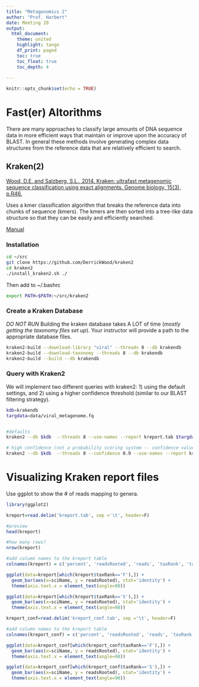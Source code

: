```yaml
---
title: "Metagenomics 2"
author: "Prof. Harbert"
date: Meeting 20
output: 
  html_document:
    theme: united
    highlight: tango
    df_print: paged
    toc: true
    toc_float: true
    toc_depth: 4
  
---
```


```r
knitr::opts_chunk$set(echo = TRUE)
```


# Fast(er) Altorithms

There are many approaches to classify large amounts of DNA sequence data in more efficient ways that maintain or improve upon the accuracy of BLAST. In general these methods involve generating complex data structures from the reference data that are relatively efficient to search.

## Kraken(2)

[Wood, D.E. and Salzberg, S.L., 2014. Kraken: ultrafast metagenomic sequence classification using exact alignments. Genome biology, 15(3), p.R46.](https://genomebiology.biomedcentral.com/articles/10.1186/gb-2014-15-3-r46)

Uses a kmer classification algorithm that breaks the reference data into chunks of sequence (kmers). The kmers are then sorted into a tree-like data structure so that they can be easily and efficiently searched.

[Manual](https://github.com/DerrickWood/kraken2/blob/master/docs/MANUAL.markdown)


### Installation

```bash
cd ~/src
git clone https://github.com/DerrickWood/kraken2
cd kraken2
./install_kraken2.sh ./
```

Then add to ~/.bashrc

```bash
export PATH=$PATH:~/src/kraken2
```

### Create a Kraken Database

*DO NOT RUN* Building the kraken database takes A LOT of time (*mostly getting the taxonomy files set up*). Your instructor will provide a path to the appropriate database files.

```bash
kraken2-build --download-library "viral" --threads 8 --db krakendb
kraken2-build --download-taxonomy --threads 8 --db krakendb
kraken2-build --build --db krakendb

```
### Query with Kraken2

We will implement two different queries with kraken2: 1) using the default settings, and 2) using a higher confidence threshold (similar to our BLAST filtering strategy).

```bash
kdb=krakendb
targdata=data/viral_metagenome.fq


#defaults
kraken2 --db $kdb  --threads 8 --use-names --report kreport.tab $targdata > kraken.out

# high confidence (not a probability scoring system -- confidence values are arbitrary)
kraken2 --db $kdb  --threads 8 --confidence 0.9 --use-names --report kreport_conf.tab $targdata > kraken_conf.out

```


# Visualizing Kraken report files

Use ggplot to show the # of reads mapping to genera.

```R
library(ggplot2)

kreport=read.delim('kreport.tab', sep ='\t', header=F)

#preview
head(kreport)

#how many rows?
nrow(kreport)

#add column names to the kreport table
colnames(kreport) = c('percent', 'readsRooted', 'reads', 'taxRank', 'taxID', 'sciName')

ggplot(data=kreport[which(kreport$taxRank=='F'),]) +
  geom_bar(aes(x=sciName, y = readsRooted), stat='identity') +
  theme(axis.text.x = element_text(angle=90))

ggplot(data=kreport[which(kreport$taxRank=='S'),]) +
  geom_bar(aes(x=sciName, y = readsRooted), stat='identity') +
  theme(axis.text.x = element_text(angle=90))

```

```R
kreport_conf=read.delim('kreport_conf.tab', sep ='\t', header=F)

#add column names to the kreport table
colnames(kreport_conf) = c('percent', 'readsRooted', 'reads', 'taxRank', 'taxID', 'sciName')

ggplot(data=kreport_conf[which(kreport_conf$taxRank=='F'),]) +
  geom_bar(aes(x=sciName, y = readsRooted), stat='identity') +
  theme(axis.text.x = element_text(angle=90))

ggplot(data=kreport_conf[which(kreport_conf$taxRank=='S'),]) +
  geom_bar(aes(x=sciName, y = readsRooted), stat='identity') +
  theme(axis.text.x = element_text(angle=90))

```